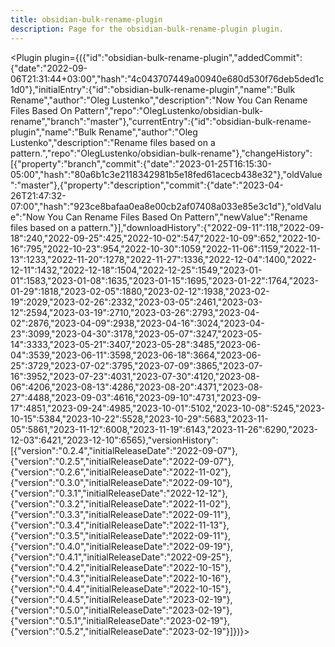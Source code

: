 ---
title: obsidian-bulk-rename-plugin
description: Page for the obsidian-bulk-rename-plugin plugin.
---


<Plugin plugin={({"id":"obsidian-bulk-rename-plugin","addedCommit":{"date":"2022-09-06T21:31:44+03:00","hash":"4c043707449a00940e680d530f76deb5ded1c1d0"},"initialEntry":{"id":"obsidian-bulk-rename-plugin","name":"Bulk Rename","author":"Oleg Lustenko","description":"Now You Can Rename Files Based On Pattern","repo":"OlegLustenko/obsidian-bulk-rename","branch":"master"},"currentEntry":{"id":"obsidian-bulk-rename-plugin","name":"Bulk Rename","author":"Oleg Lustenko","description":"Rename files based on a pattern.","repo":"OlegLustenko/obsidian-bulk-rename"},"changeHistory":[{"property":"branch","commit":{"date":"2023-01-25T16:15:30-05:00","hash":"80a6b1c3e2118342981b5e18fed61acecb438e32"},"oldValue":"master"},{"property":"description","commit":{"date":"2023-04-26T21:47:32-07:00","hash":"923ce8bafaa0ea8e00cb2af07408a033e85e3c1d"},"oldValue":"Now You Can Rename Files Based On Pattern","newValue":"Rename files based on a pattern."}],"downloadHistory":{"2022-09-11":118,"2022-09-18":240,"2022-09-25":425,"2022-10-02":547,"2022-10-09":652,"2022-10-16":795,"2022-10-23":954,"2022-10-30":1059,"2022-11-06":1159,"2022-11-13":1233,"2022-11-20":1278,"2022-11-27":1336,"2022-12-04":1400,"2022-12-11":1432,"2022-12-18":1504,"2022-12-25":1549,"2023-01-01":1583,"2023-01-08":1635,"2023-01-15":1695,"2023-01-22":1764,"2023-01-29":1818,"2023-02-05":1880,"2023-02-12":1938,"2023-02-19":2029,"2023-02-26":2332,"2023-03-05":2461,"2023-03-12":2594,"2023-03-19":2710,"2023-03-26":2793,"2023-04-02":2876,"2023-04-09":2938,"2023-04-16":3024,"2023-04-23":3099,"2023-04-30":3178,"2023-05-07":3247,"2023-05-14":3333,"2023-05-21":3407,"2023-05-28":3485,"2023-06-04":3539,"2023-06-11":3598,"2023-06-18":3664,"2023-06-25":3729,"2023-07-02":3795,"2023-07-09":3865,"2023-07-16":3952,"2023-07-23":4031,"2023-07-30":4120,"2023-08-06":4206,"2023-08-13":4286,"2023-08-20":4371,"2023-08-27":4488,"2023-09-03":4616,"2023-09-10":4731,"2023-09-17":4851,"2023-09-24":4985,"2023-10-01":5102,"2023-10-08":5245,"2023-10-15":5384,"2023-10-22":5528,"2023-10-29":5683,"2023-11-05":5861,"2023-11-12":6008,"2023-11-19":6143,"2023-11-26":6290,"2023-12-03":6421,"2023-12-10":6565},"versionHistory":[{"version":"0.2.4","initialReleaseDate":"2022-09-07"},{"version":"0.2.5","initialReleaseDate":"2022-09-07"},{"version":"0.2.6","initialReleaseDate":"2022-11-02"},{"version":"0.3.0","initialReleaseDate":"2022-09-10"},{"version":"0.3.1","initialReleaseDate":"2022-12-12"},{"version":"0.3.2","initialReleaseDate":"2022-11-02"},{"version":"0.3.3","initialReleaseDate":"2022-09-11"},{"version":"0.3.4","initialReleaseDate":"2022-11-13"},{"version":"0.3.5","initialReleaseDate":"2022-09-11"},{"version":"0.4.0","initialReleaseDate":"2022-09-19"},{"version":"0.4.1","initialReleaseDate":"2022-09-25"},{"version":"0.4.2","initialReleaseDate":"2022-10-15"},{"version":"0.4.3","initialReleaseDate":"2022-10-16"},{"version":"0.4.4","initialReleaseDate":"2022-10-15"},{"version":"0.4.5","initialReleaseDate":"2023-02-19"},{"version":"0.5.0","initialReleaseDate":"2023-02-19"},{"version":"0.5.1","initialReleaseDate":"2023-02-19"},{"version":"0.5.2","initialReleaseDate":"2023-02-19"}]})}></Plugin>